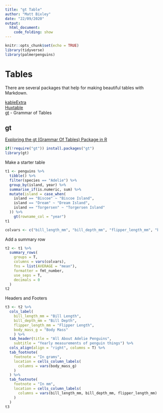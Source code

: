 ```yaml
---
title: "gt Table"
author: "Matt Bixley"
date: "22/09/2020"
output:
  html_document:
    code_folding: show
---
```


```r
knitr::opts_chunk$set(echo = TRUE)
library(tidyverse)
library(palmerpenguins)
```

# Tables

There are several packages that help for making beautiful tables with Markdown. 

[kableExtra](https://cran.r-project.org/web/packages/kableExtra/vignettes/awesome_table_in_html.html)  
[Huxtable](https://cran.r-project.org/web/packages/huxtable/vignettes/huxtable.html)  
[gt](https://themockup.blog/posts/2020-05-16-gt-a-grammer-of-tables/#gt-package---a-grammar-of-tables) - Grammar of Tables  

## gt

[Exploring the gt (Grammar Of Tables) Package in R](https://towardsdatascience.com/exploring-the-gt-grammar-of-tables-package-in-r-7fff9d0b40cd)

```r
if(!require("gt")) install.packages("gt")
library(gt)
```

Make a starter table
```r
t1 <- penguins %>% 
  tibble() %>% 
  filter(species == "Adelie") %>% 
  group_by(island, year) %>% 
  summarise_if(is.numeric, sum) %>% 
  mutate(island = case_when(
    island == "Biscoe" ~ "Biscoe Island",
    island == "Dream" ~ "Dream Island",
    island == "Torgersen" ~ "Torgersen Island"
  )) %>% 
    gt(rowname_col = "year")
t1
```

```r
colvars <- c("bill_length_mm", "bill_depth_mm", "flipper_length_mm", "body_mass_g")
```

Add a summary row

```r
t2 <- t1 %>%
  summary_rows(
    groups = T,
    columns = vars(colvars),
    fns = list(AVERAGE = "mean"),
    formatter = fmt_number,
    use_seps = T,
    decimals = 0
  )
t2

```

Headers and Footers


```r
t3 <- t2 %>% 
  cols_label(
    bill_length_mm = "Bill Length",
    bill_depth_mm = "Bill Depth",
    flipper_length_mm = "Flipper Length",
    body_mass_g = "Body Mass"
    ) %>% 
  tab_header(title = "All About Adelie Penguins",
    subtitle = "Yearly measurements of penguin things") %>% 
  cols_align(align = "right", columns = T) %>% 
  tab_footnote(
    footnote = "In grams",
    location = cells_column_labels(
      columns = vars(body_mass_g)
    )
  ) %>% 
  tab_footnote(
    footnote = "In mm",
    location = cells_column_labels(
      columns = vars(bill_length_mm, bill_depth_mm, flipper_length_mm)
    )
  )
t3
```

